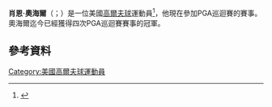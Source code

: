 '''肖恩·奧海爾'''（{{lang-en|Sean O'Hair}}；{{bd|1982年|7月11日}}）是一位美國[[高爾夫球|高爾夫球]]運動員<ref name="marc">{{cite magazine |first=Steve |last=Elling |url=http://www.golfdigest.com/golfworld/2006/01/gw20050121elling |title=What Price Success? |magazine=[[Golf_World|Golf World]] |date=January 21, 2005 |accessdate=June 15, 2011 |archive-url=https://web.archive.org/web/20091215061329/http://www.golfdigest.com/golfworld/2006/01/gw20050121elling |archive-date=2009-12-15 |dead-url=yes }}</ref>，他現在參加PGA巡迴賽的賽事。奧海爾迄今已經獲得四次PGA巡迴賽賽事的冠軍。
==參考資料==
{{reflist}}

[[Category:美國高爾夫球運動員|Category:美國高爾夫球運動員]]

{{Sport-bio-stub}}